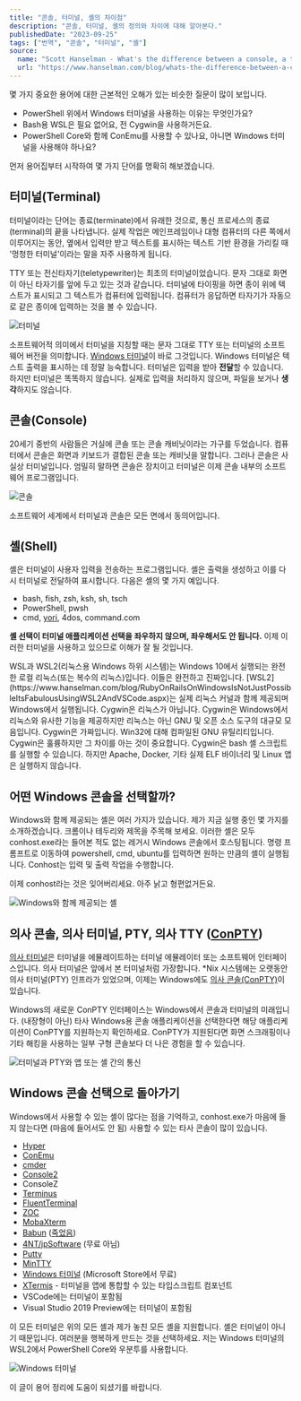 ```yaml
---
title: "콘솔, 터미널, 셸의 차이점"
description: "콘솔, 터미널, 셸의 정의와 차이에 대해 알아본다."
publishedDate: "2023-09-25"
tags: ["번역", "콘솔", "터미널", "셸"]
source:
  name: "Scott Hanselman - What's the difference between a console, a terminal, and a shell?"
  url: "https://www.hanselman.com/blog/whats-the-difference-between-a-console-a-terminal-and-a-shell"
---
```


몇 가지 중요한 용어에 대한 근본적인 오해가 있는 비슷한 질문이 많이 보입니다.

- PowerShell 위에서 Windows 터미널을 사용하는 이유는 무엇인가요?
- Bash용 WSL은 필요 없어요, 전 Cygwin을 사용하거든요.
- PowerShell Core와 함께 ConEmu를 사용할 수 있나요, 아니면 Windows 터미널을 사용해야 하나요?

먼저 용어집부터 시작하여 몇 가지 단어를 명확히 해보겠습니다.

## 터미널(Terminal)

터미널이라는 단어는 종료(terminate)에서 유래한 것으로, 통신 프로세스의 종료(terminal)의 끝을 나타냅니다. 실제 작업은 메인프레임이나 대형 컴퓨터의 다른 쪽에서 이루어지는 동안, 옆에서 입력만 받고 텍스트를 표시하는 텍스트 기반 환경을 가리킬 때 '멍청한 터미널'이라는 말을 자주 사용하게 됩니다.

TTY 또는 전신타자기(teletypewriter)는 최초의 터미널이었습니다. 문자 그대로 화면이 아닌 타자기를 앞에 두고 있는 것과 같습니다. 터미널에 타이핑을 하면 종이 위에 텍스트가 표시되고 그 텍스트가 컴퓨터에 입력됩니다. 컴퓨터가 응답하면 타자기가 자동으로 같은 종이에 입력하는 것을 볼 수 있습니다.

![터미널](@assets/console-terminal-shell/terminal.png)

소프트웨어적 의미에서 터미널을 지칭할 때는 문자 그대로 TTY 또는 터미널의 소프트웨어 버전을 의미합니다. [Windows 터미널](https://www.hanselman.com/blog/ANewConsoleForWindowsItsTheOpenSourceWindowsTerminal.aspx)이 바로 그것입니다. Windows 터미널은 텍스트 출력을 표시하는 데 정말 능숙합니다. 터미널은 입력을 받아 <strong>전달</strong>할 수 있습니다. 하지만 터미널은 똑똑하지 않습니다. 실제로 입력을 처리하지 않으며, 파일을 보거나 <strong>생각</strong>하지도 않습니다.

## 콘솔(Console)

20세기 중반의 사람들은 거실에 콘솔 또는 콘솔 캐비닛이라는 가구를 두었습니다. 컴퓨터에서 콘솔은 화면과 키보드가 결합된 콘솔 또는 캐비닛을 말합니다. 그러나 콘솔은 사실상 터미널입니다. 엄밀히 말하면 콘솔은 장치이고 터미널은 이제 콘솔 내부의 소프트웨어 프로그램입니다.

![콘솔](@assets/console-terminal-shell/console.png)

소프트웨어 세계에서 터미널과 콘솔은 모든 면에서 동의어입니다.

## 셸(Shell)

셸은 터미널이 사용자 입력을 전송하는 프로그램입니다. 셸은 출력을 생성하고 이를 다시 터미널로 전달하여 표시합니다. 다음은 셸의 몇 가지 예입니다.

- bash, fish, zsh, ksh, sh, tsch
- PowerShell, pwsh
- cmd, [yori](http://www.malsmith.net/yori/), 4dos, command.com

<strong>셸 선택이 터미널 애플리케이션 선택을 좌우하지 않으며, 좌우해서도 안 됩니다.</strong> 이제 이러한 터미널을 사용하고 있으므로 이해가 잘 될 것입니다.

<Admonition>
WSL과 WSL2(리눅스용 Windows 하위 시스템)는 Windows 10에서 실행되는 완전한 로컬 리눅스(또는 복수의 리눅스)입니다. 이들은 완전하고 진짜입니다. [WSL2](https://www.hanselman.com/blog/RubyOnRailsOnWindowsIsNotJustPossibleItsFabulousUsingWSL2AndVSCode.aspx)는 실제 리눅스 커널과 함께 제공되며 Windows에서 실행됩니다. Cygwin은 리눅스가 아닙니다. Cygwin은 Windows에서 리눅스와 유사한 기능을 제공하지만 리눅스는 아닌 GNU 및 오픈 소스 도구의 대규모 모음입니다. Cygwin은 가짜입니다. Win32에 대해 컴파일된 GNU 유틸리티입니다. Cygwin은 훌륭하지만 그 차이를 아는 것이 중요합니다. Cygwin은 bash 셸 스크립트를 실행할 수 있습니다. 하지만 Apache, Docker, 기타 실제 ELF 바이너리 및 Linux 앱은 실행하지 않습니다.
</Admonition>

## 어떤 Windows 콘솔을 선택할까?

Windows와 함께 제공되는 셸은 여러 가지가 있습니다. 제가 지금 실행 중인 몇 가지를 소개하겠습니다. 크롬이나 테두리와 제목을 주목해 보세요. 이러한 셸은 모두 conhost.exe라는 들어본 적도 없는 레거시 Windows 콘솔에서 호스팅됩니다. 명령 프롬프트로 이동하여 powershell, cmd, ubuntu를 입력하면 원하는 만큼의 셸이 실행됩니다. Conhost는 입력 및 출력 작업을 수행합니다.

이제 conhost라는 것은 잊어버리세요. 아주 낡고 형편없거든요.

![Windows와 함께 제공되는 셸](@assets/console-terminal-shell/shells-that-come-with-windows.png)

## 의사 콘솔, 의사 터미널, PTY, 의사 TTY ([ConPTY](https://devblogs.microsoft.com/commandline/windows-command-line-introducing-the-windows-pseudo-console-conpty/?WT.mc_id=-blog-scottha))

[의사 터미널](https://en.wikipedia.org/wiki/Pseudoterminal)은 터미널을 에뮬레이트하는 터미널 에뮬레이터 또는 소프트웨어 인터페이스입니다. 의사 터미널은 앞에서 본 터미널처럼 가장합니다. *Nix 시스템에는 오랫동안 의사 터미널(PTY) 인프라가 있었으며, 이제는 Windows에도 [의사 콘솔(ConPTY)](https://devblogs.microsoft.com/commandline/windows-command-line-introducing-the-windows-pseudo-console-conpty/?WT.mc_id=-blog-scottha)이 있습니다.

Windows의 새로운 ConPTY 인터페이스는 Windows에서 콘솔과 터미널의 미래입니다. (내장형이 아닌) 타사 Windows용 콘솔 애플리케이션을 선택한다면 해당 애플리케이션이 ConPTY를 지원하는지 확인하세요. ConPTY가 지원된다면 화면 스크래핑이나 기타 해킹을 사용하는 일부 구형 콘솔보다 더 나은 경험을 할 수 있습니다.

![터미널과 PTY와 앱 또는 셸 간의 통신](@assets/console-terminal-shell/terminal-pty-app-shell.png)

## Windows 콘솔 선택으로 돌아가기

Windows에서 사용할 수 있는 셸이 많다는 점을 기억하고, conhost.exe가 마음에 들지 않는다면 (마음에 들어서도 안 됨) 사용할 수 있는 타사 콘솔이 많이 있습니다.

- [Hyper](https://hyper.is/)
- [ConEmu](https://www.hanselman.com/blog/ConEmuTheWindowsTerminalConsolePromptWeveBeenWaitingFor.aspx)
- [cmder](http://cmder.net/)
- [Console2](https://www.hanselman.com/blog/Console2ABetterWindowsCommandPrompt.aspx)
- ConsoleZ
- [Terminus](https://eugeny.github.io/terminus/)
- [FluentTerminal](https://github.com/felixse/FluentTerminal?WT.mc_id=-blog-scottha)
- [ZOC](https://www.emtec.com/zoc/index.html)
- [MobaXterm](https://mobaxterm.mobatek.net/)
- [Babun](http://babun.github.io/) ([죽었음](https://github.com/babun/babun/issues/868?WT.mc_id=-blog-scottha))
- [4NT/jpSoftware](https://jpsoft.com/) (무료 아님)
- [Putty](https://www.puttygen.com/)
- [MinTTY](http://mintty.github.io/)
- [Windows 터미널](https://www.microsoft.com/p/windows-terminal-preview/9n0dx20hk701?activetab=pivot:overviewtab&WT.mc_id=-blog-scottha) (Microsoft Store에서 무료)
- [XTermjs](https://xtermjs.org/) - 터미널을 앱에 통합할 수 있는 타입스크립트 컴포넌트
- VSCode에는 터미널이 포함됨
- Visual Studio 2019 Preview에는 터미널이 포함됨

이 모든 터미널은 위의 모든 셸과 제가 놓친 모든 셸을 지원합니다. 셸은 터미널이 아니기 때문입니다. 여러분을 행복하게 만드는 것을 선택하세요. 저는 Windows 터미널의 WSL2에서 PowerShell Core와 우분투를 사용합니다.

![Windows 터미널](@assets/console-terminal-shell/windows-terminal.png)

이 글이 용어 정리에 도움이 되셨기를 바랍니다.